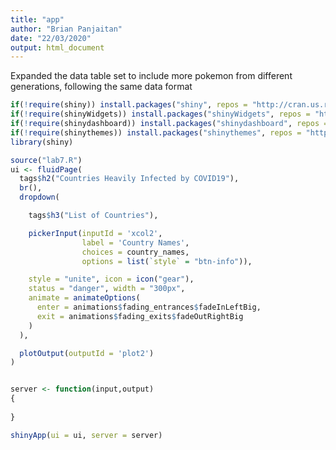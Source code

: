 ```yaml
---
title: "app"
author: "Brian Panjaitan"
date: "22/03/2020"
output: html_document
---
```

Expanded the data table set to include more pokemon from different generations, following the same data format 

```r
if(!require(shiny)) install.packages("shiny", repos = "http://cran.us.r-project.org")
if(!require(shinyWidgets)) install.packages("shinyWidgets", repos = "http://cran.us.r-project.org")
if(!require(shinydashboard)) install.packages("shinydashboard", repos = "http://cran.us.r-project.org")
if(!require(shinythemes)) install.packages("shinythemes", repos = "http://cran.us.r-project.org")
library(shiny)

source("lab7.R")
ui <- fluidPage(
  tags$h2("Countries Heavily Infected by COVID19"),
  br(),
  dropdown(

    tags$h3("List of Countries"),

    pickerInput(inputId = 'xcol2',
                label = 'Country Names',
                choices = country_names,
                options = list(`style` = "btn-info")),

    style = "unite", icon = icon("gear"),
    status = "danger", width = "300px",
    animate = animateOptions(
      enter = animations$fading_entrances$fadeInLeftBig,
      exit = animations$fading_exits$fadeOutRightBig
    )
  ),

  plotOutput(outputId = 'plot2')
)


server <- function(input,output)
{
  
}

shinyApp(ui = ui, server = server)
```
